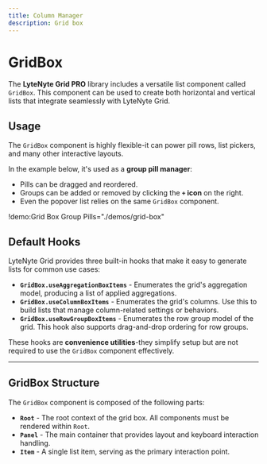 ```yaml
---
title: Column Manager
description: Grid box
---
```


# GridBox

The **LyteNyte Grid PRO** library includes a versatile list component called `GridBox`.
This component can be used to create both horizontal and vertical lists that integrate seamlessly with LyteNyte Grid.

## Usage

The `GridBox` component is highly flexible-it can power pill rows, list pickers, and many other interactive layouts.

In the example below, it's used as a **group pill manager**:

- Pills can be dragged and reordered.
- Groups can be added or removed by clicking the **`+` icon** on the right.
- Even the popover list relies on the same `GridBox` component.

!demo:Grid Box Group Pills="./demos/grid-box"

## Default Hooks

LyteNyte Grid provides three built-in hooks that make it easy to generate lists for common use cases:

- **`GridBox.useAggregationBoxItems`** - Enumerates the grid's aggregation model,
  producing a list of applied aggregations.
- **`GridBox.useColumnBoxItems`** - Enumerates the grid's columns. Use this to
  build lists that manage column-related settings or behaviors.
- **`GridBox.useRowGroupBoxItems`** - Enumerates the row group model of the grid.
  This hook also supports drag-and-drop ordering for row groups.

These hooks are **convenience utilities**-they simplify setup but are not required
to use the `GridBox` component effectively.

---

## GridBox Structure

The `GridBox` component is composed of the following parts:

- **`Root`** - The root context of the grid box. All components must be rendered within `Root`.
- **`Panel`** - The main container that provides layout and keyboard interaction handling.
- **`Item`** - A single list item, serving as the primary interaction point.
